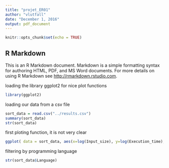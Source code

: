 ```yaml
---
title: "projet_ER01"
author: "vlutfall"
date: "December 1, 2016"
output: pdf_document
---
```


```r
knitr::opts_chunk$set(echo = TRUE)
```

## R Markdown

This is an R Markdown document. Markdown is a simple formatting syntax for authoring HTML, PDF, and MS Word documents. For more details on using R Markdown see <http://rmarkdown.rstudio.com>.

loading the library ggplot2 for nice plot functions
```r
library(ggplot2)
```

loading our data from a csv file
```r
sort_data = read.csv("../results.csv")
summary(sort_data)
str(sort_data)

```

first ploting function, it is not very clear
```r

ggplot( data = sort_data, aes(x=log(Input_size), y=log(Execution_time),color=Input_name)) + geom_point()
```

filtering by programming language
```r
str(sort_data$Language)


```

```r

```

